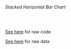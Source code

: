 
###### Stacked Horizontal Bar Chart

<br />

[See here](https://observablehq.com/@d3/stacked-horizontal-bar-chart?collection=@d3/d3-shape) for raw code

[See here](https://gist.githubusercontent.com/mbostock/5429c74d6aba68c52c7b39642c98deed/raw/50a5157a1d920191b0a7f636796ee721047cbb92/us-population-state-age.csv) for raw data

<br />

<StackedHorizontalBarChart />
